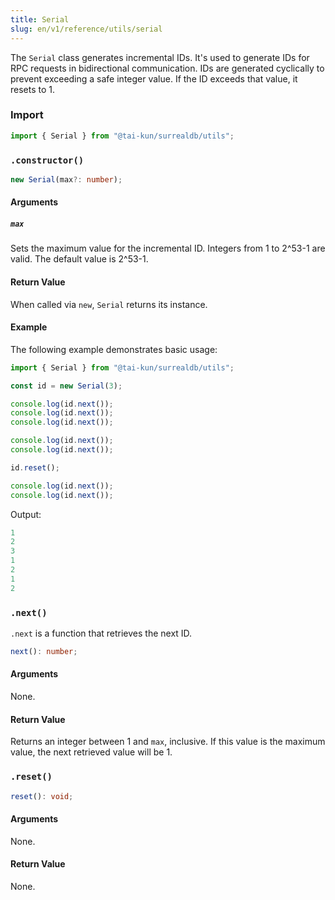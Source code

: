```yaml
---
title: Serial
slug: en/v1/reference/utils/serial
---
```



The `Serial` class generates incremental IDs. It's used to generate IDs for RPC requests in bidirectional communication. IDs are generated cyclically to prevent exceeding a safe integer value.  If the ID exceeds that value, it resets to 1.

### Import

```ts
import { Serial } from "@tai-kun/surrealdb/utils";
```

### `.constructor()`

```ts
new Serial(max?: number);
```

#### Arguments

##### `max`

Sets the maximum value for the incremental ID. Integers from 1 to 2^53-1 are valid. The default value is 2^53-1.

#### Return Value

When called via `new`, `Serial` returns its instance.

#### Example

The following example demonstrates basic usage:

```ts
import { Serial } from "@tai-kun/surrealdb/utils";

const id = new Serial(3);

console.log(id.next());
console.log(id.next());
console.log(id.next());

console.log(id.next());
console.log(id.next());

id.reset();

console.log(id.next());
console.log(id.next());
```

Output:

```js
1
2
3
1
2
1
2
```

### `.next()` <Badge variant="instance" /><Badge variant="method" />

`.next` is a function that retrieves the next ID.

```ts
next(): number;
```

#### Arguments

None.

#### Return Value

Returns an integer between 1 and `max`, inclusive. If this value is the maximum value, the next retrieved value will be 1.


### `.reset()` <Badge variant="instance" /><Badge variant="method" />

```ts
reset(): void;
```

#### Arguments

None.

#### Return Value

None.
